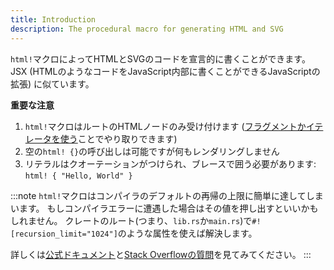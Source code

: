 ```yaml
---
title: Introduction
description: The procedural macro for generating HTML and SVG
---
```


`html!`マクロによってHTMLとSVGのコードを宣言的に書くことができます。
JSX \(HTMLのようなコードをJavaScript内部に書くことができるJavaScriptの拡張\) に似ています。

**重要な注意**

1. `html!`マクロはルートのHTMLノードのみ受け付けます \([フラグメントかイテレータを使う](html/lists.md)ことでやり取りできます\)
2. 空の`html! {}`の呼び出しは可能ですが何もレンダリングしません
3. リテラルはクオーテーションがつけられ、ブレースで囲う必要があります: `html! { "Hello, World" }`

:::note
`html!`マクロはコンパイラのデフォルトの再帰の上限に簡単に達してしまいます。
もしコンパイラエラーに遭遇した場合はその値を押し出すといいかもしれません。
クレートのルート\(つまり、`lib.rs`か`main.rs`\)で`#![recursion_limit="1024"]`のような属性を使えば解決します。

詳しくは[公式ドキュメント](https://doc.rust-lang.org/reference/attributes/limits.html#the-recursion_limit-attribute)と[Stack Overflowの質問](https://stackoverflow.com/questions/27454761/what-is-a-crate-attribute-and-where-do-i-add-it)を見てみてください。
:::